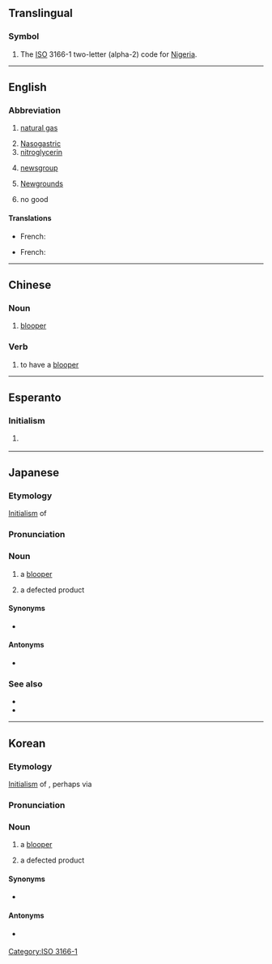 {{also|-ng|-ոց|.ng|ng|Ng|ng̃|Ng̃}}
{{character info/new|🆖}}
==Translingual==

===Symbol===
{{head|mul|symbol}}

# The [[ISO]] 3166-1 two-letter (alpha-2) code for [[Nigeria]].

[[Category:ISO 3166-1]]

----

==English==

===Abbreviation===
{{rfc-header|Abbreviation}}
{{head|en|abbreviation}}

# {{lb|en|petrochemistry}} [[natural gas]]
# [[nasogastric|Nasogastric]]
# [[nitroglycerin]]
# {{lb|en|Internet}} [[newsgroup]]
# {{lb|en|Internet}} [[Wikipedia:Newgrounds|Newgrounds]]
# {{lb|en|Internet}} no good

====Translations====
{{trans-top|(petrochemistry) natural gas}}
* French: {{t+|fr|GN|m}} {{qualifier|gaz naturel}}
{{trans-mid}}
{{trans-bottom}}

{{trans-top|(Internet) newsgroup}}
* French: {{t+|fr|NG|m}}
{{trans-mid}}
{{trans-bottom}}

{{trans-top|(Internet) Newgrounds}}
{{trans-mid}}
{{trans-bottom}}

----

==Chinese==

===Noun===
{{zh-noun}}

# {{lb|zh|film|television}} [[blooper]]

===Verb===
{{zh-verb}}

# {{lb|zh|film|television}} to have a [[blooper]]

----

==Esperanto==

===Initialism===
{{head|eo|initialism}}

# {{lb|eo|Internet slang|texting}} {{initialism of|ne gravas||[[it doesn't matter]], it's not important|lang=eo}}

----

==Japanese==

===Etymology===
[[initialism|Initialism]] of {{der|ja|en|no good}}

===Pronunciation===
{{ja-pron|acc=3|エヌジー}}

===Noun===
{{ja-noun|エヌジー}}

# {{lb|ja|film|television}} a [[blooper]]
# {{lb|ja|industry}} a defected product

====Synonyms====
* {{ja-r|不良品|ふりょうひん}} {{lb|ja|industry}}

====Antonyms====
* {{ja-l|OK}} {{lb|ja|industry}}

===See also===
* {{ja-r|エヌ}}
* {{ja-r|ジー}}

----

==Korean==

===Etymology===
[[initialism|Initialism]] of {{der|ko|en|no good}}, perhaps via {{etyl|ja|ko}}

===Pronunciation===
{{ko-ipa|엔지}}

===Noun===
{{ko-noun|hangeul=엔지}}

# {{lb|ko|film|television}} a [[blooper]]
# {{lb|ko|industry}} a defected product

====Synonyms====
* {{ko-l|불량품}} {{lb|ko|industry}}

====Antonyms====
* {{ko-l|OK}} {{lb|ko|industry}}